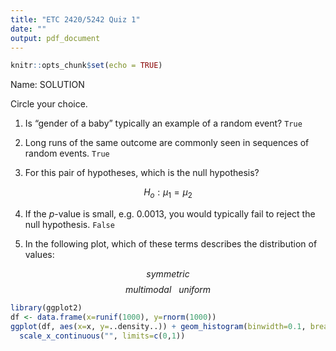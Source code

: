 ```yaml
---
title: "ETC 2420/5242 Quiz 1"
date: ""
output: pdf_document
---
```


```r
knitr::opts_chunk$set(echo = TRUE)
```

Name: SOLUTION

Circle your choice.

1. Is "gender of a baby" typically an example of a random event? `True`

2. Long runs of the same outcome are commonly seen in sequences of random events. `True`

3. For this pair of hypotheses, which is the null hypothesis?

 $$H_o: \mu_1 = \mu_2$$ 
 
4. If the $p$-value is small, e.g. 0.0013, you would typically fail to reject the null hypothesis. `False`
 
5. In the following plot, which of these terms describes the distribution of values:

$$symmetric$$
$$multimodal ~~~ uniform$$

```r
library(ggplot2)
df <- data.frame(x=runif(1000), y=rnorm(1000))
ggplot(df, aes(x=x, y=..density..)) + geom_histogram(binwidth=0.1, breaks=seq(0,1,0.1)) +
  scale_x_continuous("", limits=c(0,1)) 
```


